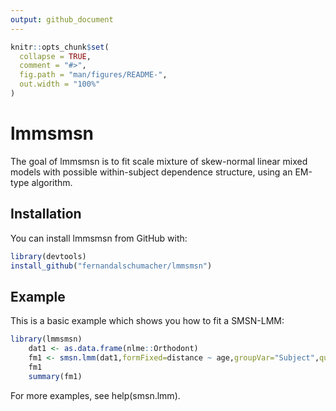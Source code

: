 ```yaml
---
output: github_document
---
```


<!-- README.md is generated from README.Rmd. Please edit that file -->

```r
knitr::opts_chunk$set(
  collapse = TRUE,
  comment = "#>",
  fig.path = "man/figures/README-",
  out.width = "100%"
)
```

# lmmsmsn

<!-- badges: start -->
<!-- badges: end -->

The goal of lmmsmsn is to fit scale mixture of skew-normal linear mixed models with possible within-subject dependence structure, using an EM-type algorithm.

## Installation

<!-- You can install the released version of lmmsmsn from [CRAN](https://CRAN.R-project.org) with: -->

<!-- ``` r -->
<!-- install.packages("lmmsmsn") -->
<!-- ``` -->

You can install lmmsmsn from GitHub with:

```r
library(devtools)
install_github("fernandalschumacher/lmmsmsn")
```

## Example

This is a basic example which shows you how to fit a SMSN-LMM:

```r
library(lmmsmsn)
    dat1 <- as.data.frame(nlme::Orthodont)
    fm1 <- smsn.lmm(dat1,formFixed=distance ~ age,groupVar="Subject",quiet=T)
    fm1
    summary(fm1)
```

For more examples, see help(smsn.lmm).
